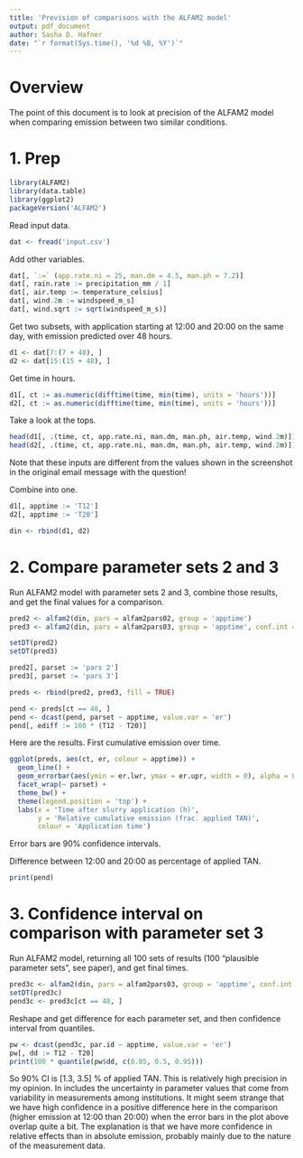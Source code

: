 ```yaml
---
title: 'Prevision of comparisons with the ALFAM2 model'
output: pdf_document
author: Sasha D. Hafner
date: "`r format(Sys.time(), '%d %B, %Y')`"
---
```


# Overview
The point of this document is to look at precision of the ALFAM2 model when comparing emission between two similar conditions.

# 1. Prep

```r
library(ALFAM2)
library(data.table)
library(ggplot2)
packageVersion('ALFAM2')
```

Read input data.

```r
dat <- fread('input.csv')
```

Add other variables.
```r
dat[, `:=` (app.rate.ni = 25, man.dm = 4.5, man.ph = 7.2)]
dat[, rain.rate := precipitation_mm / 1]
dat[, air.temp := temperature_celsius]
dat[, wind.2m := windspeed_m_s]
dat[, wind.sqrt := sqrt(windspeed_m_s)]
```

Get two subsets, with application starting at 12:00 and 20:00 on the same day, with emission predicted over 48 hours.

```r
d1 <- dat[7:(7 + 48), ]
d2 <- dat[15:(15 + 48), ]
```

Get time in hours. 

```r
d1[, ct := as.numeric(difftime(time, min(time), units = 'hours'))]
d2[, ct := as.numeric(difftime(time, min(time), units = 'hours'))]
```

Take a look at the tops.

```r
head(d1[, .(time, ct, app.rate.ni, man.dm, man.ph, air.temp, wind.2m)])
head(d2[, .(time, ct, app.rate.ni, man.dm, man.ph, air.temp, wind.2m)])
```

Note that these inputs are different from the values shown in the screenshot in the original email message with the question!

Combine into one.

```r
d1[, apptime := 'T12']
d2[, apptime := 'T20']

din <- rbind(d1, d2)
```

# 2. Compare parameter sets 2 and 3
Run ALFAM2 model with parameter sets 2 and 3, combine those results, and get the final values for a comparison.

```r
pred2 <- alfam2(din, pars = alfam2pars02, group = 'apptime')
pred3 <- alfam2(din, pars = alfam2pars03, group = 'apptime', conf.int = 0.9)

setDT(pred2)
setDT(pred3)

pred2[, parset := 'pars 2']
pred3[, parset := 'pars 3']

preds <- rbind(pred2, pred3, fill = TRUE)

pend <- preds[ct == 48, ]
pend <- dcast(pend, parset ~ apptime, value.var = 'er')
pend[, ediff := 100 * (T12 - T20)]
```

Here are the results.
First cumulative emission over time.

```r
ggplot(preds, aes(ct, er, colour = apptime)) +
  geom_line() +
  geom_errorbar(aes(ymin = er.lwr, ymax = er.upr, width = 0), alpha = 0.2) +
  facet_wrap(~ parset) +
  theme_bw() +
  theme(legend.position = 'top') +
  labs(x = 'Time after slurry application (h)',
       y = 'Relative cumulative emission (frac. applied TAN)',
       colour = 'Application time')
```

Error bars are 90% confidence intervals.

Difference between 12:00 and 20:00 as percentage of applied TAN.

```r
print(pend)
```

# 3. Confidence interval on comparison with parameter set 3

Run ALFAM2 model, returning all 100 sets of results (100 "plausible parameter sets", see paper), and get final times.

```r
pred3c <- alfam2(din, pars = alfam2pars03, group = 'apptime', conf.int = 'all')
setDT(pred3c)
pend3c <- pred3c[ct == 48, ]
```

Reshape and get difference for each parameter set, and then confidence interval from quantiles.

```r
pw <- dcast(pend3c, par.id ~ apptime, value.var = 'er')
pw[, dd := T12 - T20]
print(100 * quantile(pw$dd, c(0.05, 0.5, 0.95)))
```

So 90% CI is [1.3, 3.5] % of applied TAN.
This is relatively high precision in my opinion.
In includes the uncertainty in parameter values that come from variability in measurements among institutions.
It might seem strange that we have high confidence in a positive difference here in the comparison (higher emission at 12:00 than 20:00) when the error bars in the plot above overlap quite a bit.
The explanation is that we have more confidence in relative effects than in absolute emission, probably mainly due to the nature of the measurement data.
